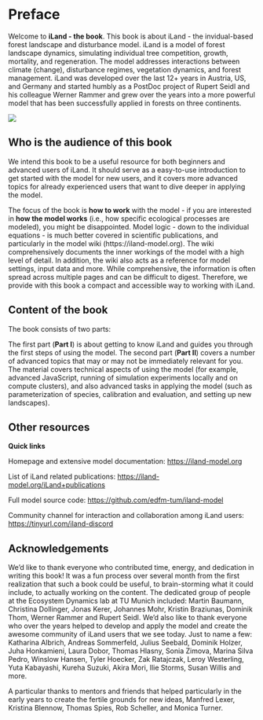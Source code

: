 # Preface

Welcome to **iLand - the book**. This book is about iLand - the invidual-based forest landscape and disturbance model. iLand is a model of forest landscape dynamics, simulating individual tree competition, growth, mortality, and regeneration. The model addresses interactions between climate (change), disturbance regimes, vegetation dynamics, and forest management. iLand was developed over the last 12+ years in Austria, US, and Germany and started humbly as a PostDoc project of Rupert Seidl and his colleague Werner Rammer and grew over the years into a more powerful model that has been successfully applied in forests on three continents.

![](images/iland-cover-image.png){#fig-cover-image}

## Who is the audience of this book

We intend this book to be a useful resource for both beginners and advanced users of iLand. It should serve as a easy-to-use introduction to get started with the model for new users, and it covers more advanced topics for already experienced users that want to dive deeper in applying the model.

The focus of the book is **how to work** with the model - if you are interested in **how the model works** (i.e., how specific ecological processes are modeled), you might be disappointed. Model logic - down to the individual equations - is much better covered in scientific publications, and particularly in the model wiki (https://iland-model.org). The wiki comprehensively documents the inner workings of the model with a high level of detail. In addition, the wiki also acts as a reference for model settings, input data and more. While comprehensive, the information is often spread across multiple pages and can be difficult to digest. Therefore, we provide with this book a compact and accessible way to working with iLand.

## Content of the book

The book consists of two parts:

The first part (**Part I**) is about getting to know iLand and guides you through the first steps of using the model. The second part (**Part II**) covers a number of advanced topics that may or may not be immediately relevant for you. The material covers technical aspects of using the model (for example, advanced JavaScript, running of simulation experiments locally and on compute clusters), and also advanced tasks in applying the model (such as parameterization of species, calibration and evaluation, and setting up new landscapes).

## Other resources

::: callout-tip
**Quick links**

Homepage and extensive model documentation: <https://iland-model.org>

List of iLand related publications: <https://iland-model.org/iLand+publications>

Full model source code: <https://github.com/edfm-tum/iland-model>

Community channel for interaction and collaboration among iLand users: <https://tinyurl.com/iland-discord>
:::

## Acknowledgements

We'd like to thank everyone who contributed time, energy, and dedication in writing this book! It was a fun process over several month from the first realization that such a book could be useful, to brain-storming what it could include, to actually working on the content. The dedicated group of people at the Ecosystem Dynamics lab at TU Munich included: Martin Baumann, Christina Dollinger, Jonas Kerer, Johannes Mohr, Kristin Braziunas, Dominik Thom, Werner Rammer and Rupert Seidl. We'd also like to thank everyone who over the years helped to develop and apply the model and create the awesome community of iLand users that we see today. Just to name a few: Katharina Albrich, Andreas Sommerfeld, Julius Seebald, Dominik Holzer, Juha Honkamieni, Laura Dobor, Thomas Hlasny, Sonia Zimova, Marina Silva Pedro, Winslow Hansen, Tyler Hoecker, Zak Ratajczak, Leroy Westerling, Yuta Kabayashi, Kureha Suzuki, Akira Mori, Ilie Storms, Susan Willis and more.

A particular thanks to mentors and friends that helped particularly in the early years to create the fertile grounds for new ideas, Manfred Lexer, Kristina Blennow, Thomas Spies, Rob Scheller, and Monica Turner.
